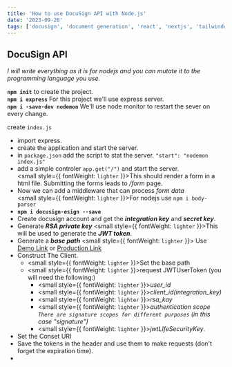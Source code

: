 ```yaml
---
title: 'How to use DocuSign API with Node.js'
date: '2023-09-26'
tags: ['docusign', 'document generation', 'react', 'nextjs', 'tailwindcss', 'mdx']
---
```


## DocuSign API
*I will write everything as it is for nodejs and you can mutate it to the programming language you use.*

**`npm init`** to create the project.<br />
**`npm i express`** For this project we'll use express server.<br />
**`npm i -save-dev nodemon`** We'll use node monitor to restart the sever on every change.<br />

create `index.js`<br />
- import express.
- create the application and start the server.
- in `package.json` add the script to stat the server. `"start": "nodemon index.js"`
- add a simple controler `app.get("/")` and start the server.<br />
     <small style={{ fontWeight: `lighter` }}>This should render a form in a html file. Submitting the forms leads to */form* page.</small>
- Now we can add a middleware that can process *form data*<br /> <small style={{ fontWeight: `lighter` }}>For nodejs use `npm i body-parser`</small>
- **`npm i docusign-esign --save`**
- Create docusign account and get the ***integration key*** and ***secret key***.
- Generate ***RSA private key*** <small style={{ fontWeight: `lighter` }}>This will be used to generate the ***JWT token***.</small>
- Generate a ***base path*** <small style={{ fontWeight: `lighter` }}> Use [Demo Link](https://demo.docusign.net/retrestapi) or [Production Link](https://www.docusign.net/restapi)</small>
- Construct The Client.
    - <small style={{ fontWeight: `lighter` }}>Set the base path</small>
    - <small style={{ fontWeight: `lighter` }}>request JWTUserToken (you will need the following:)</small>
        - <small style={{ fontWeight: `lighter` }}>*user_id*</small>
        - <small style={{ fontWeight: `lighter` }}>*client_id(integration_key)*</small>
        - <small style={{ fontWeight: `lighter` }}>*rsa_kay*</small>
        - <small style={{ fontWeight: `lighter` }}>*authentication scope `There are signature scopes for different purposes` (in this case "signature")*</small>
        - <small style={{ fontWeight: `lighter` }}>*jwtLIfeSecurityKey*.</small>
- Set the Conset URI
- Save the tokens in the header and use them to make requests (don't forget the expiration time).
- 